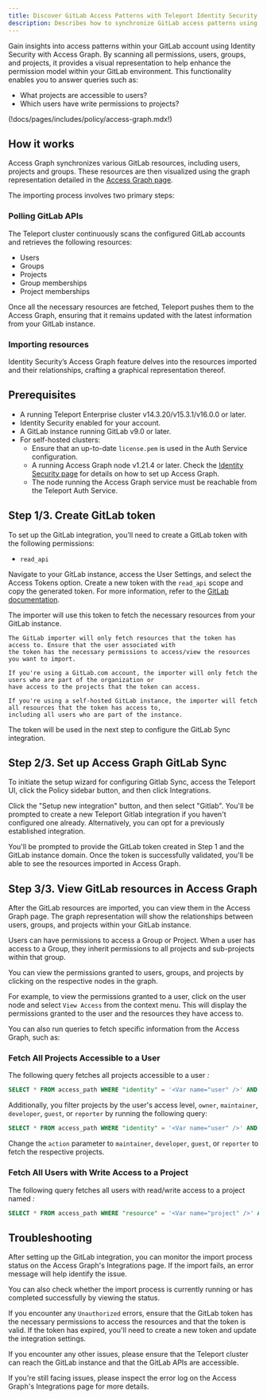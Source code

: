 ```yaml
---
title: Discover GitLab Access Patterns with Teleport Identity Security
description: Describes how to synchronize GitLab access patterns using Identity Security and Access Graph.
---
```


Gain insights into access patterns within your GitLab account using Identity Security with Access Graph. By scanning all
permissions, users, groups, and projects, it provides a visual representation to help enhance the permission model within
your GitLab environment. This functionality enables you to answer queries such as:

- What projects are accessible to users?
- Which users have write permissions to projects?

(!docs/pages/includes/policy/access-graph.mdx!)

## How it works

Access Graph synchronizes various GitLab resources, including users, projects and groups.
These resources are then visualized using the graph representation detailed in the
[Access Graph page](../teleport-policy.mdx).

The importing process involves two primary steps:

### Polling GitLab APIs

The Teleport cluster continuously scans the configured GitLab accounts and retrieves the following resources:

- Users
- Groups
- Projects
- Group memberships
- Project memberships

Once all the necessary resources are fetched, Teleport pushes them to the
Access Graph, ensuring that it remains updated with the latest information from your GitLab instance.

### Importing resources

Identity Security’s Access Graph feature delves into the resources imported and their relationships, crafting a
graphical representation thereof.

## Prerequisites

- A running Teleport Enterprise cluster v14.3.20/v15.3.1/v16.0.0 or later.
- Identity Security enabled for your account.
- A GitLab instance running GitLab v9.0 or later.
- For self-hosted clusters:
  - Ensure that an up-to-date `license.pem` is used in the Auth Service configuration.
  - A running Access Graph node v1.21.4 or later.
Check the [Identity Security page](../teleport-policy.mdx) for details on
how to set up Access Graph.
  - The node running the Access Graph service must be reachable from the Teleport Auth Service.

## Step 1/3. Create GitLab token

To set up the GitLab integration, you'll need to create a GitLab token with the following permissions:

- `read_api`

Navigate to your GitLab instance, access the User Settings, and select the Access Tokens option.
Create a new token with the `read_api` scope and copy the generated token. For more information, refer to the
[GitLab documentation](https://docs.gitlab.com/ee/user/profile/personal_access_tokens.html).

The importer will use this token to fetch the necessary resources from your GitLab instance.

<Admonition type="warning">

    The GitLab importer will only fetch resources that the token has access to. Ensure that the user associated with
    the token has the necessary permissions to access/view the resources you want to import.

    If you're using a GitLab.com account, the importer will only fetch the users who are part of the organization or
    have access to the projects that the token can access.

    If you're using a self-hosted GitLab instance, the importer will fetch all resources that the token has access to,
    including all users who are part of the instance.

</Admonition>

The token will be used in the next step to configure the GitLab Sync integration.

## Step 2/3. Set up Access Graph GitLab Sync

To initiate the setup wizard for configuring Gitlab Sync, access the Teleport UI,
click the Policy sidebar button, and then click Integrations.

Click the "Setup new integration" button, and then select "Gitlab". You'll be prompted
to create a new Teleport Gitlab integration if you haven't configured one already.
Alternatively, you can opt for a previously established integration.

You'll be prompted to provide the GitLab token created in Step 1 and the GitLab instance domain.
Once the token is successfully validated, you'll be able to see the resources imported in Access Graph.

## Step 3/3. View GitLab resources in Access Graph

After the GitLab resources are imported, you can view them in the Access Graph page.
The graph representation will show the relationships between users, groups, and projects within your GitLab instance.

Users can have permissions to access a Group or Project. When a user has access to a Group, they inherit permissions
to all projects and sub-projects within that group.

You can view the permissions granted to users, groups, and projects by clicking on the respective nodes in the graph.

For example, to view the permissions granted to a user, click on the user node and select `View Access` from the context menu.
This will display the permissions granted to the user and the resources they have access to.

You can also run queries to fetch specific information from the Access Graph, such as:

### Fetch All Projects Accessible to a User

The following query fetches all projects accessible to a user <Var name="user" />:

```sql
SELECT * FROM access_path WHERE "identity" = '<Var name="user" />' AND source='Gitlab'
```

Additionally, you filter projects by the user's access level, `owner`, `maintainer`, `developer`, `guest`, or `reporter`
by running the following query:

```sql
SELECT * FROM access_path WHERE "identity" = '<Var name="user" />' AND source='Gitlab' AND action='owner'
```

Change the `action` parameter to `maintainer`, `developer`, `guest`, or `reporter` to fetch the respective projects.

### Fetch All Users with Write Access to a Project

The following query fetches all users with read/write access to a project named <Var name="project" />:

```sql
SELECT * FROM access_path WHERE "resource" = '<Var name="project" />' AND source='Gitlab'
```

## Troubleshooting

After setting up the GitLab integration, you can monitor the import process status on the Access Graph's Integrations page.
If the import fails, an error message will help identify the issue.

You can also check whether the import process is currently running or has completed successfully by viewing the status.

If you encounter any `Unauthorized` errors, ensure that the GitLab token has the necessary permissions to access the resources
and that the token is valid. If the token has expired, you'll need to create a new token and update the integration settings.

If you encounter any other issues, please ensure that the Teleport cluster can reach the GitLab instance and that the
GitLab APIs are accessible.

If you're still facing issues, please inspect the error log on the Access Graph's Integrations page for more details.

